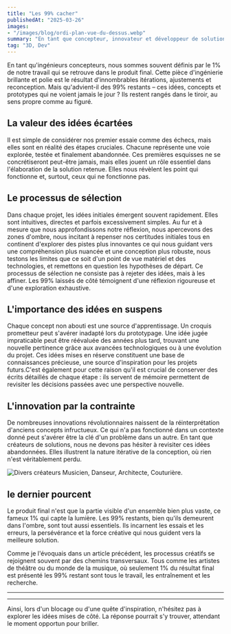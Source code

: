```yaml
---
title: "Les 99% cacher"
publishedAt: "2025-03-26"
images: 
- "/images/blog/ordi-plan-vue-du-dessus.webp"
summary: "En tant que concepteur, innovateur et développeur de solutions, nous sommes souvent définis par le 1% de notre travail qui apparaît dans le résultat final."
tag: "3D, Dev"
---
```


En tant qu'ingénieurs concepteurs, nous sommes souvent définis par le 1% de notre travail qui se retrouve dans le produit final. Cette pièce d'ingénierie brillante et polie est le résultat d'innombrables itérations, ajustements et reconception. Mais qu'advient-il des 99% restants – ces idées, concepts et prototypes qui ne voient jamais le jour ? Ils restent rangés dans le tiroir, au sens propre comme au figuré.

## La valeur des idées écartées

Il est simple de considérer nos premier essaie comme des échecs, mais elles sont en réalité des étapes cruciales. Chacune représente une voie explorée, testée et finalement abandonnée. Ces premières esquisses ne se concrétiseront peut-être jamais, mais elles jouent un rôle essentiel dans l'élaboration de la solution retenue. Elles nous révèlent les point qui fonctionne et, surtout, ceux qui ne fonctionne pas.

## Le processus de sélection

Dans chaque projet, les idées initiales émergent souvent rapidement. Elles sont intuitives, directes et parfois excessivement simples. Au fur et à mesure que nous approfondissons notre réflexion, nous apercevons des zones d'ombre, nous incitant à repenser nos certitudes initiales tous en continent d'explorer des pistes plus innovantes ce qui nous guidant vers une compréhension plus nuancée et une conception plus robuste, nous testons les limites que ce soit d'un point de vue matériel et des technologies, et remettons en question les hypothèses de départ. Ce processus de sélection ne consiste pas à rejeter des idées, mais à les affiner. Les 99% laissés de côté témoignent d'une réflexion rigoureuse et d'une exploration exhaustive.

## L'importance des idées en suspens

Chaque concept non abouti est une source d'apprentissage. Un croquis prometteur peut s'avérer inadapté lors du prototypage. Une idée jugée impraticable peut être réévaluée des années plus tard, trouvant une nouvelle pertinence grâce aux avancées technologiques ou à une évolution du projet. Ces idées mises en réserve constituent une base de connaissances précieuse, une source d'inspiration pour les projets futurs.C'est également pour cette raison qu'il est crucial de conserver des écrits détaillés de chaque étape : ils servent de mémoire permettent de revisiter les décisions passées avec une perspective nouvelle.

## L'innovation par la contrainte

De nombreuses innovations révolutionnaires naissent de la réinterprétation d'anciens concepts infructueux. Ce qui n'a pas fonctionné dans un contexte donné peut s'avérer être la clé d'un problème dans un autre. En tant que créateurs de solutions, nous ne devons pas hésiter à revisiter ces idées abandonnées. Elles illustrent la nature itérative de la conception, où rien n'est véritablement perdu.

![Divers créateurs Musicien, Danseur, Architecte, Couturière.](/images/blog/createur.webp)

## le dernier pourcent

Le produit final n'est que la partie visible d'un ensemble bien plus vaste, ce fameux 1% qui capte la lumière. Les 99% restants, bien qu'ils demeurent dans l'ombre, sont tout aussi essentiels. Ils incarnent les essais et les erreurs, la persévérance et la force créative qui nous guident vers la meilleure solution.

Comme je l'évoquais dans un article précédent, les processus créatifs se rejoignent souvent par des chemins transversaux. Tous comme les artistes de théâtre ou du monde de la musique, où seulement 1% du résultat final est présenté les 99% restant sont tous le travail, les entraînement et les recherche.

---

<Feedback
  variant="info"
  icon
  title="Information"
  description="Il est important de noter que ces chiffres 99% et 1% sont une extrapolation, car en se rapprochant de la loi de Pareto, nous devrions plutôt parler de la règle des 20/80, que nous explorerons dans un prochain article."
/>

---

Ainsi, lors d'un blocage ou d'une quête d'inspiration, n'hésitez pas à explorer les idées mises de côté. La réponse pourrait s'y trouver, attendant le moment opportun pour briller.





